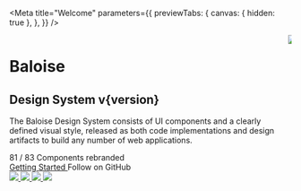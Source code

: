 
<Meta
  title="Welcome"
  parameters={{
    previewTabs: {
      canvas: { hidden: true },
    },
  }}
/>


<bal-doc-app>
  <div className="welcome-container bal-app">
    <div class="columns">
      <div class="column is-7">
        <h1 class="mx-6 mt-6 mb-0 p-0 is-size-2 subtitle">Baloise</h1>
        <h2 class="mx-6 my-0 p-0 is-size-2 title">Design System v{version}</h2>
        <p class="mx-6 mt-6 p-0">
          The Baloise Design System consists of UI components and a clearly defined visual style, released as both code
          implementations and design artifacts to build any number of web applications.
        </p>
        <div class="mx-6 mt-8 p-0">
          <bal-tag color="green">
            <bal-icon name="check"></bal-icon>
            <span>81 / 83 Components rebranded</span>
          </bal-tag>
        </div>
        <div class="mx-6 mt-8 p-0">
          <a
            class="button is-primary is-inverted"
            style={{ width: 'auto' }}
            href="?path=/docs/getting-started-overview--page"
          >
            Getting Started
          </a>
          <bal-button
            class="github-icon"
            inverted
            color="info"
            href="https://github.com/baloise/design-system"
            icon="github"
            target="_blank"
            class="ml-4"
          >
            Follow on GitHub
          </bal-button>
        </div>
        <div class="mx-6 mt-8 p-0">
          <a style={{ width: 'auto' }} href="?path=/docs/getting-started-angular-overview--page">
            <img src={AngularLogo} style={{ maxWidth: '60px', maxHeight: '60px' }} />
          </a>
          <a class="ml-5" style={{ width: 'auto' }} href="?path=/docs/getting-started-vue-overview--page">
            <img src={VueLogo} class="m-1" style={{ maxWidth: '50px', maxHeight: '50px' }} />
          </a>
          <a class="ml-5" style={{ width: 'auto' }} href="?path=/docs/getting-started-react-overview--page">
            <img src={ReactLogo} class="m-1" style={{ maxWidth: '50px', maxHeight: '50px' }} />
          </a>
          <a class="ml-5" style={{ width: 'auto' }} href="?path=/docs/getting-started-html5-overview--page">
            <img src={HtmlLogo} style={{ maxWidth: '60px', maxHeight: '60px' }} />
          </a>
        </div>
      </div>
      <div class="column is-hidden-mobile	mt-6">
        <img src={Wallpaper} style={{ maxWidth: '80%' }} />
      </div>
    </div>
  </div>
</bal-doc-app>
